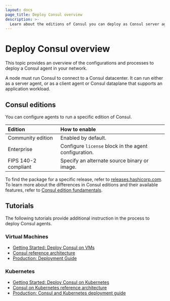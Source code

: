 ```yaml
---
layout: docs
page_title: Deploy Consul overview
description: >-
  Learn about the editions of Consul you can deploy as Consul server agents, client agents, and dataplanes. You can find additional guidance for the deployment process in our tutorials.
---
```


# Deploy Consul overview

This topic provides an overview of the configurations and processes to deploy a Consul agent in your network. 

A node must run Consul to connect to a Consul datacenter. It can run either as a server agent, or as a client agent or Consul dataplane that supports an application workload.

## Consul editions

You can configure agents to run a specific edition of Consul.

| Edition              | How to enable                                         |
| :------------------- | :---------------------------------------------------- |
| Community edition    | Enabled by default.                                   |
| Enterprise           | Configure `license` block in the agent configuration. |
| FIPS 140-2 compliant | Specify an alternate source binary or image.          |

To find the package for a specific release, refer to [releases.hashicorp.com](https://releases.hashicorp.com). To learn more about the differences in Consul editions and their available features, refer to [Consul edition fundamentals](/consul/docs/fundamentals/editions).

## Tutorials

The following tutorials provide additional instruction in the process to deploy Consul agents.

### Virtual Machines

- [Getting Started: Deploy Consul on VMs](/consul/tutorials/get-started-vms/virtual-machine-gs-deploy)
- [Consul reference architecture](/consul/tutorials/production-vms/reference-architecture)
- [Production: Deployment Guide](/consul/tutorials/production-vms/deployment-guide)

### Kubernetes

- [Getting Started: Deploy Consul on Kubernetes](/consul/tutorials/get-started-kubernetes/kubernetes-gs-deploy)
- [Consul on Kubernetes reference architecture](/consul/tutorials/production-kubernetes/kubernetes-reference-architecture)
- [Production: Consul and Kubernetes deployment guide](/consul/tutorials/production-kubernetes/kubernetes-deployment-guide)